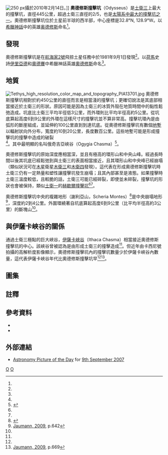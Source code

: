 {{coord|32.82|N|128.89|W|globe:tethys_type:landmark|display=title|notes=<ref name=usgs/>}}
[[Image:Tethys_N00151608_sharp.jpg|250 px]]攝於2010年2月14日。]]
'''奧德修斯撞擊坑'''（Odysseus）是[[土衛三|土衛三]]上最大的撞擊坑，直徑445公里，超過土衛三直徑的2/5，也是[[太陽系最大撞擊坑列表|太陽系中最大的撞擊坑之一]]。奧德修斯撞擊坑位於土星前半球的西半部，中心座標是32.8°N, 128.9°W。以[[希臘神話|希臘神話]]中的英雄[[奥德修斯|奥德修斯]]命名<ref name=usgs/>。

==發現==
奧德修斯撞擊坑是在[[航海家2號|航海家2號]]飛掠土星任務中於1981年9月1日發現<ref name=Stone1982/>。以[[荷馬|荷馬]]史詩[[伊里亞德|伊里亞德]]和[[奧德賽|奧德賽]]中希臘神話英雄[[奧德修斯|奧德修斯]]命名<ref name=usgs/>。

==地質==
[[File:Tethys_high_resolution_color_map_and_topography_PIA13701.jpg|thumb]]
奧德修斯撞擊坑相對於約450公里的直徑而言是相當淺的撞擊坑；更確切說法是其底部相當接近於土衛三的形狀。原因可能是因為土衛三的冰質外殼在地質時間中的黏性鬆弛造成。坑底比土衛三平均半徑低3公里，而外環則比平均半徑高約5公里。從坑底算起高度6到9公里的外環在這樣尺寸的撞擊坑並不算非常高。撞擊坑環內是由弧形的斷崖組成，並延伸約100公里直到到達坑底。從奧德修斯撞擊坑有數個[[地塹|地塹]]以輻射狀向外分布，寬度約10到20公里，長度數百公里。這些地塹可能是形成撞擊坑的撞擊中造成的破裂<ref name=Moore2004-424/>。其中最明顯的名叫俄奇吉亞峽谷（Ogygia Chasma）<ref name=usgs-2>{{cite web |title=Tethys: Ogygia Chasma |publisher=USGS Astrogeology |work=Gazetteer of Planetary Nomenclature |url=http://planetarynames.wr.usgs.gov/Feature/14436 |accessdate=28 July 2011 |archive-date=2016-12-25 |archive-url=https://web.archive.org/web/20161225012214/https://planetarynames.wr.usgs.gov/Feature/14436 |dead-url=no }}</ref>。

奧德修斯撞擊坑的原始深度應相當深，並且有極高的環形山和中央山峰。經過長時間以後其坑底已經鬆弛到與土衛三的表面相當接近，且其環形山和中央峰已經崩塌（類似狀況可在[[木星|木星]]衛星[[木衛三|木衛三]]和[[木衛四|木衛四]]發現）。這代表在形成奧德修斯撞擊坑時土衛三仍有一定熱量和塑性讓撞擊坑發生崩塌；且其內部甚至是液態。如果撞擊時土衛三溫度較低，且較脆的話，土衛三可能已經碎裂，即使並未碎裂，撞擊坑的形狀也會被保持，類似[[土衛一|土衛一]]的[[赫歇尔撞击坑_(土卫一)|赫歇爾撞擊坑]]<ref name=Solarviews/><ref name=Jaumann2009-642/>。

奧德修斯撞擊坑中央的複雜地形（謝利亞山，Scheria Montes）<ref name=usgs-1>{{cite web |title=Tethys: Scheria Montes |publisher=USGS Astrogeology |work=Gazetteer of Planetary Nomenclature |url=http://planetarynames.wr.usgs.gov/Feature/14437 |accessdate=28 July 2011 |archive-date=2012-12-14 |archive-url=https://archive.is/20121214070129/http://planetarynames.wr.usgs.gov/Feature/14437 |dead-url=no }}</ref>是中央崩塌地形<ref name=Jaumann2009-642>[[#Jaumann2009|Jaumann, 2009]], p.642</ref>，深度約2到4公里。外圍環繞著自坑底算起高度6到9公里（比平均半徑高約3公里）的斷塊山<ref name=Moore2004-424/>。

==與伊薩卡峽谷的關係==
通過土衛三極點的巨大峽谷，[[伊薩卡峽谷|伊薩卡峽谷]]（Ithaca Chasma）相當接近奧德修斯撞擊坑的中心。該峽谷曾被認為是由形成土衛三的撞擊造成<ref name=Moore2004-424/>。但近年由卡西尼號拍攝的高解析度影像顯示，奧德修斯撞擊坑內的撞擊坑數量少於伊薩卡峽谷內數量，這代表伊薩卡峽谷年代比奧德修斯撞擊坑早<ref name=Giese2007/><ref name=Jaumann2009-669>[[#Jaumann2009|Jaumann, 2009]], p.669</ref>。

==圖集==
{{Gallery
|lines=3
|width=200
|File:Odysseus crater.jpg|航海家2號於1981年8月25日拍攝的影像
|File:Tethys_near_true.jpg|卡西尼號窄視野照相機於2005年12月24日拍攝的彩色影像
}}

==註釋==
{{reflist|2|refs=
<ref name=Moore2004-424>[[#Moore2004|Moore, 2004]], pp.424–30</ref>
<ref name=Giese2007>{{cite journal|url=http://doi.wiley.com/10.1029/2007GL031467|title=Tethys: Lithospheric thickness and heat flux from flexurally supported topography at Ithaca Chasma|journal=Geophysical Research Letters|volume=34|issue=21|date=2007-11-01|issn=1944-8007|language=en|accessdate=2018-04-02|doi=10.1029/2007gl031467|author=Bernd Giese, Roland Wagner, Gerhard Neukum, Paul Helfenstein, Peter C. Thomas}}</ref>
<ref name=usgs>{{cite web |title=Tethys: Odysseus |publisher=USGS Astrogeology |work=Gazetteer of Planetary Nomenclature |url=http://planetarynames.wr.usgs.gov/Feature/4406 |accessdate=28 July 2011 |archive-date=2012-12-14 |archive-url=https://archive.is/20121214082927/http://planetarynames.wr.usgs.gov/Feature/4406 |dead-url=no }}</ref>


<ref name=Solarviews>{{cite web|url=http://www.solarviews.com/cap/sat/tethys5.htm|title=Odysseus Basin on Saturn's Moon Tethys|publisher=SolarViews|accessdate=28 July 2011|author=Calvin J. Hamilton|archive-date=2020-02-21|archive-url=https://web.archive.org/web/20200221124250/http://solarviews.com/cap/sat/tethys5.htm|dead-url=no}}</ref>
<ref name=Stone1982>{{cite journal|title=Voyager 2 Encounter with the Saturnian System|journal=Science|date=1982-01-29|doi=10.1126/science.215.4532.499|url=http://science.sciencemag.org/content/215/4532/499|language=en|volume=215|issue=4532|pages=499–504|issn=0036-8075|accessdate=2018-04-02|author=E. C. Stone, E. D. Miner|archive-date=2017-08-16|archive-url=https://web.archive.org/web/20170816000315/http://science.sciencemag.org/content/215/4532/499|dead-url=no}}</ref>
}}

==參考資料==
*{{cite book|title=Icy Satellites: Geological Evolution and Surface Processes|url=https://link.springer.com/chapter/10.1007/978-1-4020-9217-6_20|date=2009|publisher=Springer, Dordrecht|language=en|pages=637–681|accessdate=2018-04-02|isbn=9781402092169|author=Ralf Jaumann, Roger N. Clark, Francis Nimmo, Amanda R. Hendrix, Bonnie J. Buratti, Tilmann Denk, Jeffrey M. Moore, Paul M. Schenk, Steve J. Ostro, Ralf Srama|doi=10.1007/978-1-4020-9217-6_20|archive-date=2019-09-17|archive-url=https://web.archive.org/web/20190917192625/https://link.springer.com/chapter/10.1007/978-1-4020-9217-6_20|dead-url=no}}
*{{cite journal|url=http://linkinghub.elsevier.com/retrieve/pii/S0019103504001666|pages=421–443|title=Large impact features on middle-sized icy satellites|journal=Icarus|volume=171|issue=2|accessdate=2018-04-02|doi=10.1016/j.icarus.2004.05.009|author=Jeffrey M. Moore, Paul M. Schenk, Lindsey S. Bruesch, Erik Asphaug, William B. McKinnon|archive-date=2018-07-02|archive-url=https://web.archive.org/web/20180702084651/https://linkinghub.elsevier.com/retrieve/pii/S0019103504001666|dead-url=no}}

==外部連結==
* [[每日一天文圖|Astronomy Picture of the Day]] for [http://antwrp.gsfc.nasa.gov/apod/ap070909.html 9th September 2007]{{Wayback|url=http://antwrp.gsfc.nasa.gov/apod/ap070909.html |date=20070911220447 }}

{{DEFAULTSORT:Odysseus (Crater)}}
{{土卫三}}
[[Category:地球外撞擊坑|O]]
[[Category:土衛三表面特徵|O]]